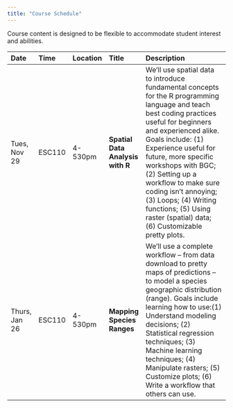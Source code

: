 ```yaml
---
title: "Course Schedule"
---
```


Course content is designed to be flexible to accommodate student interest and abilities. 


| Date    | Time    | Location    |  Title     | Description |  
|:--|:----|:----|:----|:----------------------------------------|
| Tues, Nov 29   | ESC110 | 4-530pm |  **Spatial Data Analysis with R** | We'll use spatial data to introduce fundamental concepts for the R programming language and teach best coding practices useful for beginners and experienced alike. Goals include: (1) Experience useful for future, more specific workshops with BGC; (2) Setting up a workflow to make sure coding isn't annoying; (3) Loops; (4) Writing functions; (5) Using raster (spatial) data; (6) Customizable pretty plots.|   
| Thurs, Jan 26 | ESC110 | 4-530pm |  **Mapping Species Ranges** | We’ll use a complete workflow – from data download to pretty maps of predictions – to model a species geographic distribution (range). Goals include learning how to use:(1) Understand modeling decisions; (2) Statistical regression techniques; (3) Machine learning techniques; (4) Manipulate rasters; (5) Customize plots; (6) Write a workflow that others can use.| 



<!-- 
| Date    | Time  | Location  | Title   | Description |
|:--|:-----|:----|:---------|:-----------------------------------------------------|
| Tues, Nov 29 | 4-530pm | ESC110  | **Spatial Data Analysis with R** | 
We'll use spatial data to introduce fundamental concepts for the R programming language and teach best coding practices useful for beginners and experienced alike. Goals include: (1) Experience useful for future, more specific workshops with BGC; (2) Setting up a workflow to make sure coding isn't annoying; (3) Loops; (4) Writing functions; (5) Using raster (spatial) data; (6) Customizable pretty plots.|   

| Thurs, Jan 26 | 4-530pm | ESC110  | **Mapping Species Ranges** | We’ll use a complete workflow – from data download to pretty maps of predictions – to model a species geographic distribution (range). Goals include learning how to use:(1) Understand modeling decisions; (2) Statistical regression techniques; (3) Machine learning techniques; (4) Manipulate rasters; (5) Customize plots; (6) Write a workflow that others can use.

| 9/12 | **Data Wrangling ** | Data structures (vectors, matrices, data frames). Base graphics. Reading and writing data (from disk and internet). |  Practice homework submitted during class. |
| 9/19 | **Data Wrangling 2** | Filtering, selecting, joining data sets. Data gymnastics with dplyr. |  Homework #1  |
| 9/26 | **Graphics** | More base graphics (scatterplots, histograms).  The _grammar of graphics_: ggplot2 and extensions (ggmap, rasterVis, etc.). |  |
| 10/3 | **Spatial Data** | Spatial Libraries: raster, sp, rgeos, rgdal. Integrating ‘traditional GIS’ analyses with statistical modelling.  Data intersection (e.g. connecting points with polygons and rasters), overlays, zonal statistics | Homework # 2 |
| 10/10 | **Spatial Raster I** | Working with gridded spatial data | Project Proposal Due |
| 10/17 | **Spatial Raster II** | Raster calculations, working with climate datasets.  | Homework # 3    |
| 10/24 | **Spatial Raster III** | A 'mini' project - looking at sea level rise in Bangladesh | |
| 10/31 | **Reproducible Research & Literate Programming & Version Control** | RMarkdown to create dynamic research outputs.  Publishing to github/word/html/etc. Managing code with "version control"" using Github. Figshare and other data repositories. |  |
| 11/7 | **Weather/Climate Data Processing ** | Processing daily weather data from NOAA  |  First draft of project for peer assessment   |
| 11/14 | **Satellite Data Processing** | Working with MODIS Satellite data | Peer Evaluation Due |
| 11/21 | **High Performance Computing & Software Integration** | Parallel processing and high performance computing in R, Calling other programs from within R. | Homework # 4 |
| 11/28 |  **Package Development** |  Package structure and necessary components.  Things to consider when developing an R package. [HTML Widgets](http://www.htmlwidgets.org) | Second draft of project |
| 12/5 | **Final Project Presentations** | | |
-->
